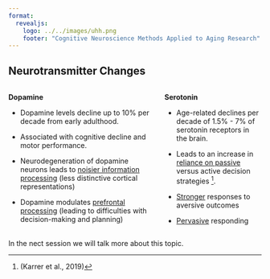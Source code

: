 ```yaml
---
format:
  revealjs:
    logo: ../../images/uhh.png
    footer: "Cognitive Neuroscience Methods Applied to Aging Research"
---
```

## Neurotransmitter Changes {.smaller}

:::: {.columns}

::: {.column width="60%"}

**Dopamine**

- Dopamine levels decline up to 10% per decade from early adulthood.

- Associated with cognitive decline and motor performance.

- Neurodegeneration of dopamine neurons leads to [noisier information processing]{.underline} (less distinctive cortical representations)

- Dopamine modulates [prefrontal processing]{.underline} (leading to difficulties with decision-making and planning)


:::

::: {.column width="40%"}

**Serotonin**

- Age-related declines per decade of 1.5% - 7% of serotonin receptors in the brain.

- Leads to an increase in [reliance on passive]{.underline} versus active decision strategies ^[(Karrer et al., 2019)].

- [Stronger]{.underline} responses to aversive outcomes 

- [Pervasive]{.underline} responding

:::

::::

::: aside
In the nect session we will talk more about this topic.
:::
